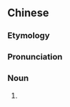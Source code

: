 {{also|蛐蛐儿}}
==Chinese==
{{zh-forms|s=蛐蛐儿|type=21}}

===Etymology===
{{zh-compound|蛐蛐|兒|[[cricket]] (insect)|''diminutive suffix''}}

===Pronunciation===
{{zh-pron
|m=qūqur
|cat=n
}}

===Noun===
{{zh-noun}}

# {{zh-erhua form of}}